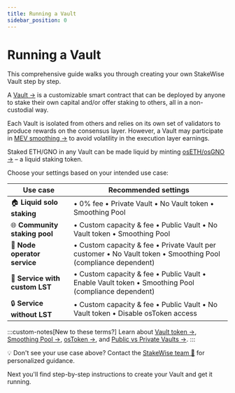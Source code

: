 ```yaml
---
title: Running a Vault
sidebar_position: 0
---
```



# Running a Vault

This comprehensive guide walks you through creating your own StakeWise Vault step by step.

A [Vault →](/docs/vaults/intro) is a customizable smart contract that can be deployed by anyone to stake their own capital and/or offer staking to others, all in a non-custodial way.

Each Vault is isolated from others and relies on its own set of validators to produce rewards on the consensus layer. However, a Vault may participate in [MEV smoothing →](/docs/vaults/customization#mev-strategy) to avoid volatility in the execution layer earnings.

Staked ETH/GNO in any Vault can be made liquid by minting [osETH/osGNO →](/docs/ostoken/intro) – a liquid staking token.

Choose your settings based on your intended use case:

| Use case | Recommended settings |
|----------|---------------------|
| 🏠 **Liquid solo staking** | • 0% fee • Private Vault • No Vault token • Smoothing Pool |
| 🌐 **Community staking pool** | • Custom capacity & fee • Public Vault • No Vault token • Smoothing Pool |
| 🏢 **Node operator service** | • Custom capacity & fee • Private Vault per customer • No Vault token • Smoothing Pool (compliance dependent) |
| 💎 **Service with custom LST** | • Custom capacity & fee • Public Vault • Enable Vault token • Smoothing Pool (compliance dependent) |
| 🔒 **Service without LST** | • Custom capacity & fee • Public Vault • No Vault token • Disable osToken access |

:::custom-notes[New to these terms?]
Learn about [Vault token →](/docs/vaults/customization#erc-20-vaults--for-custom-utility--liquidity-ecosystem), [Smoothing Pool →](/docs/vaults/customization#smoothing-pool--pooled-rewards), [osToken →](/docs/ostoken/intro), and [Public vs Private Vaults →](/docs/vaults/customization#vault-type).
:::

💡 Don't see your use case above? Contact the [StakeWise team 📧](mailto:info@stakewise.io) for personalized guidance.

Next you'll find step-by-step instructions to create your Vault and get it running.

